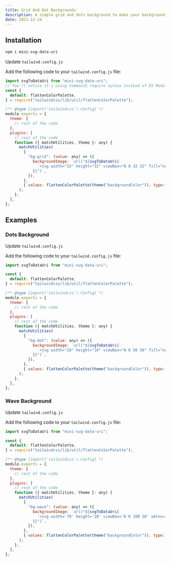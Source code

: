 ```yaml
---
title: Grid And Dot Backgrounds
description: A simple grid and dots background to make your background unique and stand out from others.
date: 2021-12-24
---
```


<ComponentPreview name="GridBackgroundDemo" description="Grid Background" />

## Installation

```bash
npm i mini-svg-data-uri
```

<Steps>

<Step>Update `tailwind.config.js`</Step>

Add the following code to your `tailwind.config.js` file:

```js title="tailwind.config.js" {1-5}, {12-26}
import svgToDataUri from "mini-svg-data-uri";
// You'll notice it's using CommonJS require syntax instead of ES Modules import. The reason for this is that this utility is part of Tailwind's internal utilities which are primarily written in CommonJS format.
const {
  default: flattenColorPalette,
} = require("tailwindcss/lib/util/flattenColorPalette");

/** @type {import('tailwindcss').Config} */
module.exports = {
  theme: {
    // rest of the code
  },
  plugins: [
    // rest of the code
    function ({ matchUtilities, theme }: any) {
      matchUtilities(
        {
          "bg-grid": (value: any) => ({
            backgroundImage: `url("${svgToDataUri(
              `<svg width="32" height="32" viewBox="0 0 32 32" fill="none" xmlns="http://www.w3.org/2000/svg" stroke="${value}"><path d="M31.5 0L31.5 32M32 31.5L0 31.5" /></svg>`
            )}")`,
          }),
        },
        { values: flattenColorPalette(theme("backgroundColor")), type: "color" }
      );
    },
  ],
};
```

</Steps>

## Examples

### Dots Background

<ComponentPreview name="DotBackgroundDemo" description="Dot Background" />

<Steps>

<Step>Update `tailwind.config.js`</Step>

Add the following code to your `tailwind.config.js` file:

```js title="tailwind.config.js" {1-5}, {12-26}
import svgToDataUri from "mini-svg-data-uri";

const {
  default: flattenColorPalette,
} = require("tailwindcss/lib/util/flattenColorPalette");

/** @type {import('tailwindcss').Config} */
module.exports = {
  theme: {
    // rest of the code
  },
  plugins: [
    // rest of the code
    function ({ matchUtilities, theme }: any) {
      matchUtilities(
        {
          "bg-dot": (value: any) => ({
            backgroundImage: `url("${svgToDataUri(
              `<svg width="18" height="18" viewBox="0 0 50 50" fill="none" xmlns="http://www.w3.org/2000/svg"><circle cx="5" cy="5" r="5" fill="${value}"/></svg>`
            )}")`,
          }),
        },
        { values: flattenColorPalette(theme("backgroundColor")), type: "color" }
      );
    },
  ],
};
```

</Steps>

### Wave Background

<ComponentPreview name="WaveBackgroundDemo" description="Dot Background" />
<Steps>

<Step>Update `tailwind.config.js`</Step>

Add the following code to your `tailwind.config.js` file:

```js title="tailwind.config.js" {1-5}, {12-26}
import svgToDataUri from "mini-svg-data-uri";

const {
  default: flattenColorPalette,
} = require("tailwindcss/lib/util/flattenColorPalette");

/** @type {import('tailwindcss').Config} */
module.exports = {
  theme: {
    // rest of the code
  },
  plugins: [
    // rest of the code
    function ({ matchUtilities, theme }: any) {
      matchUtilities(
        {
          "bg-wave": (value: any) => ({
            backgroundImage: `url("${svgToDataUri(
              `<svg width='70' height='20' viewBox='0 0 100 20' xmlns='http://www.w3.org/2000/svg'><path d='M 0 10 Q 25 0, 50 10 Q 75 20, 100 10' fill='none' stroke='${value}' stroke-width='1'/></svg>`
            )}")`,
          }),
        },
        { values: flattenColorPalette(theme("backgroundColor")), type: "color" }
      );
    },
  ],
};
```

</Steps>
